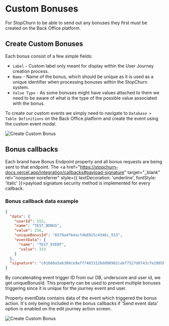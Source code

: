 # Custom Bonuses

For StopChurn to be able to send out any bonuses they first must be created on the Back Office platform.

## Create Custom Bonuses

Each bonus consist of a few simple fields:

- `Label` - Custom label only meant for display within the User Journey creation process.
- `Name` - Name of the bonus, which should be unique as it is used as a unique identifier when processing bonuses within the StopChurn system.
- `Value Type` - As some bonuses might have values attached to them we need to be aware of what is the type of the possible value associated with the bonus.

To create our custom events we simply need to navigate to `Database > Table Definitions` on the Back Office platform and create the event using the custom event modal.

![Create Custom Bonus](images/create-custom-bonus.gif)


## Bonus callbacks

Each brand have Bonus Endpoint property and all bonus requests are being sent to that endpoint. 
The <a href="https://stopchurn-docs.vercel.app/integration/callbacks#payload-signature" target="_blank" rel="noopener noreferrer" style={{ textDecoration: 'underline', fontStyle: 'italic' }}>payload signature</a> security method is implemented for every callback.

### Bonus callback data example

```json
{
  "data": {
    "userId": 553,
    "name": "TEST_BONUS",
    "value": 256,
    "uniqueBonusId": "6579a4fb4acf4b8915c4346c_553",
    "eventData": {
      "name": "TEST_EVENT",
      "value": 333
    }
  },
  "signature": "c01b60a5a6300ce9aff74833126dd08982cabf7527d0743cfe2805b62883e308859aefd1baf9588f1eed741949b2ea89b6c93e02c8a99fe61836bcb63a44bf2e"
}

```

By concatenating event trigger ID from our DB, underscore and user id, we get uniqueBonusId. This property can be used to prevent multiple bonuses triggering since it is unique for the journey event and user.  

Property eventData contains data of the event which triggered the bonus action. It's only being included in the bonus callbacks if 'Send event data' option is enabled on the edit journey action screen. 

![Create Custom Bonus](images/bonus_event_data.gif)
